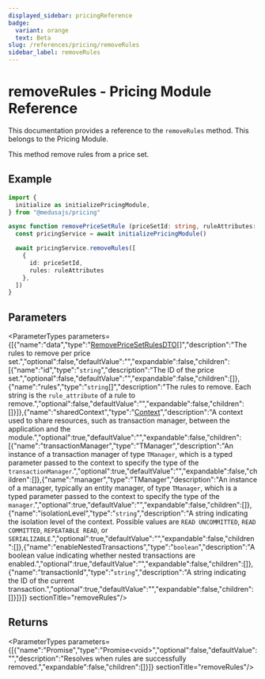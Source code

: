 ```yaml
---
displayed_sidebar: pricingReference
badge:
  variant: orange
  text: Beta
slug: /references/pricing/removeRules
sidebar_label: removeRules
---
```



# removeRules - Pricing Module Reference

This documentation provides a reference to the `removeRules` method. This belongs to the Pricing Module.

This method remove rules from a price set.

## Example

```ts
import {
  initialize as initializePricingModule,
} from "@medusajs/pricing"

async function removePriceSetRule (priceSetId: string, ruleAttributes: []) {
  const pricingService = await initializePricingModule()

  await pricingService.removeRules([
    {
      id: priceSetId,
      rules: ruleAttributes
    },
  ])
}
```

## Parameters

<ParameterTypes parameters={[{"name":"data","type":"[RemovePriceSetRulesDTO](../../interfaces/pricing.RemovePriceSetRulesDTO.mdx)[]","description":"The rules to remove per price set.","optional":false,"defaultValue":"","expandable":false,"children":[{"name":"id","type":"`string`","description":"The ID of the price set.","optional":false,"defaultValue":"","expandable":false,"children":[]},{"name":"rules","type":"`string`[]","description":"The rules to remove. Each string is the `rule_attribute` of a rule to remove.","optional":false,"defaultValue":"","expandable":false,"children":[]}]},{"name":"sharedContext","type":"[Context](../../interfaces/pricing.Context.mdx)","description":"A context used to share resources, such as transaction manager, between the application and the module.","optional":true,"defaultValue":"","expandable":false,"children":[{"name":"transactionManager","type":"TManager","description":"An instance of a transaction manager of type `TManager`, which is a typed parameter passed to the context to specify the type of the `transactionManager`.","optional":true,"defaultValue":"","expandable":false,"children":[]},{"name":"manager","type":"TManager","description":"An instance of a manager, typically an entity manager, of type `TManager`, which is a typed parameter passed to the context to specify the type of the `manager`.","optional":true,"defaultValue":"","expandable":false,"children":[]},{"name":"isolationLevel","type":"`string`","description":"A string indicating the isolation level of the context. Possible values are `READ UNCOMMITTED`, `READ COMMITTED`, `REPEATABLE READ`, or `SERIALIZABLE`.","optional":true,"defaultValue":"","expandable":false,"children":[]},{"name":"enableNestedTransactions","type":"`boolean`","description":"A boolean value indicating whether nested transactions are enabled.","optional":true,"defaultValue":"","expandable":false,"children":[]},{"name":"transactionId","type":"`string`","description":"A string indicating the ID of the current transaction.","optional":true,"defaultValue":"","expandable":false,"children":[]}]}]}  sectionTitle="removeRules"/>

## Returns

<ParameterTypes parameters={[{"name":"Promise","type":"Promise&#60;void&#62;","optional":false,"defaultValue":"","description":"Resolves when rules are successfully removed.","expandable":false,"children":[]}]}  sectionTitle="removeRules"/>
